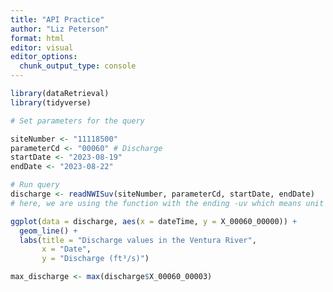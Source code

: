 ```yaml
---
title: "API Practice"
author: "Liz Peterson"
format: html
editor: visual
editor_options: 
  chunk_output_type: console
---
```


```r
library(dataRetrieval)
library(tidyverse)
```

```r
# Set parameters for the query

siteNumber <- "11118500"
parameterCd <- "00060" # Discharge
startDate <- "2023-08-19"
endDate <- "2023-08-22"
```

```r
# Run query
discharge <- readNWISuv(siteNumber, parameterCd, startDate, endDate)
# here, we are using the function with the ending -uv which means unit values - breaking up the time series into 15 minute segments
```

```r
ggplot(data = discharge, aes(x = dateTime, y = X_00060_00000)) +
  geom_line() +
  labs(title = "Discharge values in the Ventura River",
       x = "Date",
       y = "Discharge (ft³/s)")
```

```r
max_discharge <- max(discharge$X_00060_00003)
```




